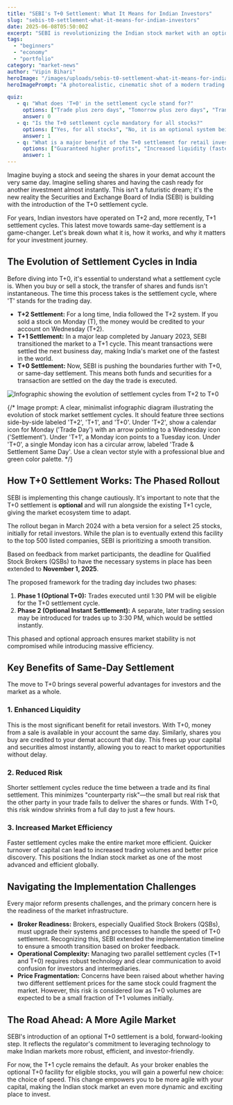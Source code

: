 ```yaml
---
title: "SEBI's T+0 Settlement: What It Means for Indian Investors"
slug: "sebis-t0-settlement-what-it-means-for-indian-investors"
date: 2025-06-08T05:50:00Z
excerpt: "SEBI is revolutionizing the Indian stock market with an optional T+0 settlement cycle. This means trades can be settled on the same day, freeing up capital and shares almost instantly. Discover how this shift enhances liquidity and market efficiency."
tags:
  - "beginners"
  - "economy"
  - "portfolio"
category: "market-news"
author: "Vipin Bihari"
heroImage: "/images/uploads/sebis-t0-settlement-what-it-means-for-indian-investors/t0-settlement-hero.jpg"
heroImagePrompt: "A photorealistic, cinematic shot of a modern trading terminal on Dalal Street. The screen displays a glowing, futuristic clock face integrated with a stock chart. The clock's hands point decisively to 'T+0', symbolizing instant settlement. In the background, abstract streams of light representing money and shares flow seamlessly between nodes, conveying speed, efficiency, and a technologically advanced Indian market."

quiz:
   - q: "What does 'T+0' in the settlement cycle stand for?"
     options: ["Trade plus zero days", "Tomorrow plus zero days", "Transaction plus zero fees"]
     answer: 0
   - q: "Is the T+0 settlement cycle mandatory for all stocks?"
     options: ["Yes, for all stocks", "No, it is an optional system being rolled out in phases", "Only for institutional investors"]
     answer: 1
   - q: "What is a major benefit of the T+0 settlement for retail investors?"
     options: ["Guaranteed higher profits", "Increased liquidity (faster access to funds and shares)", "Lower brokerage fees"]
     answer: 1
---
```


Imagine buying a stock and seeing the shares in your demat account the very same day. Imagine selling shares and having the cash ready for another investment almost instantly. This isn't a futuristic dream; it's the new reality the Securities and Exchange Board of India (SEBI) is building with the introduction of the T+0 settlement cycle.

For years, Indian investors have operated on T+2 and, more recently, T+1 settlement cycles. This latest move towards same-day settlement is a game-changer. Let's break down what it is, how it works, and why it matters for your investment journey.

## The Evolution of Settlement Cycles in India

Before diving into T+0, it's essential to understand what a settlement cycle is. When you buy or sell a stock, the transfer of shares and funds isn't instantaneous. The time this process takes is the settlement cycle, where 'T' stands for the trading day.

*   **T+2 Settlement:** For a long time, India followed the T+2 system. If you sold a stock on Monday (T), the money would be credited to your account on Wednesday (T+2).
*   **T+1 Settlement:** In a major leap completed by January 2023, SEBI transitioned the market to a T+1 cycle. This meant transactions were settled the next business day, making India's market one of the fastest in the world.
*   **T+0 Settlement:** Now, SEBI is pushing the boundaries further with T+0, or same-day settlement. This means both funds and securities for a transaction are settled on the day the trade is executed.

![Infographic showing the evolution of settlement cycles from T+2 to T+0](/images/uploads/sebis-t0-settlement-what-it-means-for-indian-investors/settlement-cycle-evolution.jpg)

{/* Image prompt: A clear, minimalist infographic diagram illustrating the evolution of stock market settlement cycles. It should feature three sections side-by-side labeled 'T+2', 'T+1', and 'T+0'. Under 'T+2', show a calendar icon for Monday ('Trade Day') with an arrow pointing to a Wednesday icon ('Settlement'). Under 'T+1', a Monday icon points to a Tuesday icon. Under 'T+0', a single Monday icon has a circular arrow, labeled 'Trade & Settlement Same Day'. Use a clean vector style with a professional blue and green color palette. */}

## How T+0 Settlement Works: The Phased Rollout

SEBI is implementing this change cautiously. It's important to note that the T+0 settlement is **optional** and will run alongside the existing T+1 cycle, giving the market ecosystem time to adapt.

The rollout began in March 2024 with a beta version for a select 25 stocks, initially for retail investors. While the plan is to eventually extend this facility to the top 500 listed companies, SEBI is prioritizing a smooth transition.

Based on feedback from market participants, the deadline for Qualified Stock Brokers (QSBs) to have the necessary systems in place has been extended to **November 1, 2025**.

The proposed framework for the trading day includes two phases:
1.  **Phase 1 (Optional T+0):** Trades executed until 1:30 PM will be eligible for the T+0 settlement cycle.
2.  **Phase 2 (Optional Instant Settlement):** A separate, later trading session may be introduced for trades up to 3:30 PM, which would be settled instantly.

This phased and optional approach ensures market stability is not compromised while introducing massive efficiency.

## Key Benefits of Same-Day Settlement

The move to T+0 brings several powerful advantages for investors and the market as a whole.

### 1. Enhanced Liquidity
This is the most significant benefit for retail investors. With T+0, money from a sale is available in your account the same day. Similarly, shares you buy are credited to your demat account that day. This frees up your capital and securities almost instantly, allowing you to react to market opportunities without delay.

### 2. Reduced Risk
Shorter settlement cycles reduce the time between a trade and its final settlement. This minimizes "counterparty risk"—the small but real risk that the other party in your trade fails to deliver the shares or funds. With T+0, this risk window shrinks from a full day to just a few hours.

### 3. Increased Market Efficiency
Faster settlement cycles make the entire market more efficient. Quicker turnover of capital can lead to increased trading volumes and better price discovery. This positions the Indian stock market as one of the most advanced and efficient globally.

## Navigating the Implementation Challenges

Every major reform presents challenges, and the primary concern here is the readiness of the market infrastructure.

*   **Broker Readiness:** Brokers, especially Qualified Stock Brokers (QSBs), must upgrade their systems and processes to handle the speed of T+0 settlement. Recognizing this, SEBI extended the implementation timeline to ensure a smooth transition based on broker feedback.
*   **Operational Complexity:** Managing two parallel settlement cycles (T+1 and T+0) requires robust technology and clear communication to avoid confusion for investors and intermediaries.
*   **Price Fragmentation:** Concerns have been raised about whether having two different settlement prices for the same stock could fragment the market. However, this risk is considered low as T+0 volumes are expected to be a small fraction of T+1 volumes initially.

## The Road Ahead: A More Agile Market

SEBI's introduction of an optional T+0 settlement is a bold, forward-looking step. It reflects the regulator's commitment to leveraging technology to make Indian markets more robust, efficient, and investor-friendly.

For now, the T+1 cycle remains the default. As your broker enables the optional T+0 facility for eligible stocks, you will gain a powerful new choice: the choice of speed. This change empowers you to be more agile with your capital, making the Indian stock market an even more dynamic and exciting place to invest.
